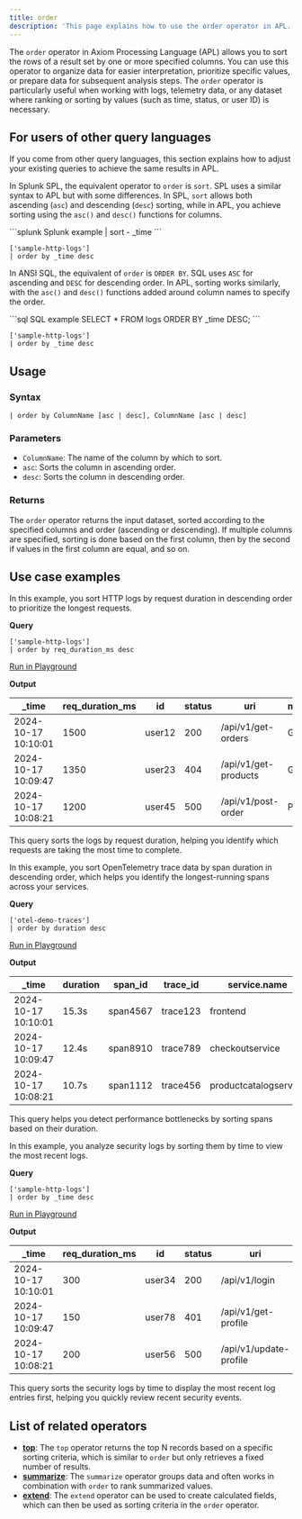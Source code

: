 ```yaml
---
title: order
description: 'This page explains how to use the order operator in APL.'
---
```


The `order` operator in Axiom Processing Language (APL) allows you to sort the rows of a result set by one or more specified columns. You can use this operator to organize data for easier interpretation, prioritize specific values, or prepare data for subsequent analysis steps. The `order` operator is particularly useful when working with logs, telemetry data, or any dataset where ranking or sorting by values (such as time, status, or user ID) is necessary.

## For users of other query languages

If you come from other query languages, this section explains how to adjust your existing queries to achieve the same results in APL.

<AccordionGroup>
<Accordion title="Splunk SPL users">

In Splunk SPL, the equivalent operator to `order` is `sort`. SPL uses a similar syntax to APL but with some differences. In SPL, `sort` allows both ascending (`asc`) and descending (`desc`) sorting, while in APL, you achieve sorting using the `asc()` and `desc()` functions for columns.

<CodeGroup>
```splunk Splunk example
| sort - _time
```

```kusto APL equivalent
['sample-http-logs']
| order by _time desc
```
</CodeGroup>

</Accordion>
<Accordion title="ANSI SQL users">

In ANSI SQL, the equivalent of `order` is `ORDER BY`. SQL uses `ASC` for ascending and `DESC` for descending order. In APL, sorting works similarly, with the `asc()` and `desc()` functions added around column names to specify the order.

<CodeGroup>
```sql SQL example
SELECT * FROM logs ORDER BY _time DESC;
```

```kusto APL equivalent
['sample-http-logs']
| order by _time desc
```
</CodeGroup>

</Accordion>
</AccordionGroup>

## Usage

### Syntax

```kusto
| order by ColumnName [asc | desc], ColumnName [asc | desc]
```

### Parameters

- `ColumnName`: The name of the column by which to sort.
- `asc`: Sorts the column in ascending order.
- `desc`: Sorts the column in descending order.

### Returns

The `order` operator returns the input dataset, sorted according to the specified columns and order (ascending or descending). If multiple columns are specified, sorting is done based on the first column, then by the second if values in the first column are equal, and so on.

## Use case examples

<Tabs>
<Tab title="Log analysis">

In this example, you sort HTTP logs by request duration in descending order to prioritize the longest requests.

**Query**

```kusto
['sample-http-logs']
| order by req_duration_ms desc
```

[Run in Playground](https://play.axiom.co/axiom-play-qf1k/explorer?initForm=%7B%22apl%22%3A%22%5B%27sample-http-logs%27%5D%20%7C%20order%20by%20req_duration_ms%20desc%22%7D)

**Output**

| _time               | req_duration_ms | id     | status | uri                    | method | geo.city | geo.country |
|---------------------|-----------------|--------|--------|------------------------|--------|----------|-------------|
| 2024-10-17 10:10:01 | 1500            | user12 | 200    | /api/v1/get-orders     | GET    | Seattle  | US          |
| 2024-10-17 10:09:47 | 1350            | user23 | 404    | /api/v1/get-products   | GET    | New York | US          |
| 2024-10-17 10:08:21 | 1200            | user45 | 500    | /api/v1/post-order     | POST   | London   | UK          |

This query sorts the logs by request duration, helping you identify which requests are taking the most time to complete.

</Tab>
<Tab title="OpenTelemetry traces">

In this example, you sort OpenTelemetry trace data by span duration in descending order, which helps you identify the longest-running spans across your services.

**Query**

```kusto
['otel-demo-traces']
| order by duration desc
```

[Run in Playground](https://play.axiom.co/axiom-play-qf1k/explorer?initForm=%7B%22apl%22%3A%22%5B%27otel-demo-traces%27%5D%20%7C%20order%20by%20duration%20desc%22%7D)

**Output**

| _time               | duration | span_id    | trace_id  | service.name       | kind   | status_code |
|---------------------|----------|------------|-----------|--------------------|--------|-------------|
| 2024-10-17 10:10:01 | 15.3s    | span4567   | trace123  | frontend           | server | 200         |
| 2024-10-17 10:09:47 | 12.4s    | span8910   | trace789  | checkoutservice    | client | 200         |
| 2024-10-17 10:08:21 | 10.7s    | span1112   | trace456  | productcatalogservice | server | 500         |

This query helps you detect performance bottlenecks by sorting spans based on their duration.

</Tab>
<Tab title="Security logs">

In this example, you analyze security logs by sorting them by time to view the most recent logs.

**Query**

```kusto
['sample-http-logs']
| order by _time desc
```

[Run in Playground](https://play.axiom.co/axiom-play-qf1k/explorer?initForm=%7B%22apl%22%3A%22%5B%27sample-http-logs%27%5D%20%7C%20order%20by%20_time%20desc%22%7D)

**Output**

| _time               | req_duration_ms | id     | status | uri                    | method | geo.city | geo.country |
|---------------------|-----------------|--------|--------|------------------------|--------|----------|-------------|
| 2024-10-17 10:10:01 | 300             | user34 | 200    | /api/v1/login          | POST   | Berlin   | DE          |
| 2024-10-17 10:09:47 | 150             | user78 | 401    | /api/v1/get-profile    | GET    | Paris    | FR          |
| 2024-10-17 10:08:21 | 200             | user56 | 500    | /api/v1/update-profile | PUT    | Madrid   | ES          |

This query sorts the security logs by time to display the most recent log entries first, helping you quickly review recent security events.

</Tab>
</Tabs>

## List of related operators

- [**top**](/apl/tabular-operators/top-operator): The `top` operator returns the top N records based on a specific sorting criteria, which is similar to `order` but only retrieves a fixed number of results.
- [**summarize**](/apl/tabular-operators/summarize-operator): The `summarize` operator groups data and often works in combination with `order` to rank summarized values.
- [**extend**](/apl/tabular-operators/extend-operator): The `extend` operator can be used to create calculated fields, which can then be used as sorting criteria in the `order` operator.